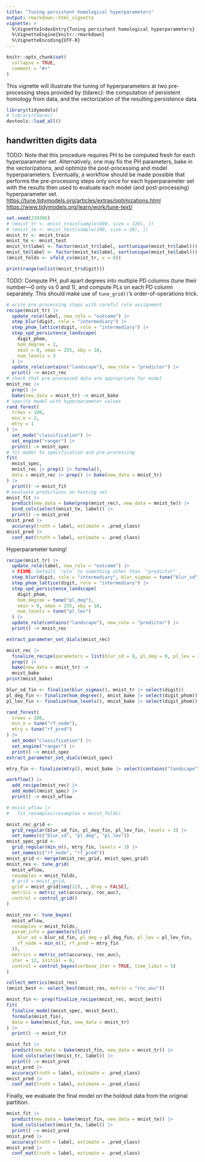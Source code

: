 ```yaml
---
title: "Tuning persistent homological hyperparameters"
output: rmarkdown::html_vignette
vignette: >
  %\VignetteIndexEntry{Tuning persistent homological hyperparameters}
  %\VignetteEngine{knitr::rmarkdown}
  %\VignetteEncoding{UTF-8}
---
```


```r
knitr::opts_chunk$set(
  collapse = TRUE,
  comment = "#>"
)
```

This vignette will illustrate the tuning of hyperparameters at two pre-processing steps provided by {tdarec}: the computation of persistent homology from data, and the vectorization of the resulting persistence data.

```r
library(tidymodels)
# library(tdarec)
devtools::load_all()
```

## handwritten digits data



TODO: Note that this procedure requires PH to be computed fresh for each hyperparameter set. Alternatively, one may fix the PH parameters, bake in the vectorizations, and optimize the post-processing and model hyperparameters. Eventually, a workflow should be made possible that performs the pre-processing steps only once for each hyperparameter set with the results then used to evaluate each model (and post-processing) hyperparameter set.
<https://tune.tidymodels.org/articles/extras/optimizations.html>
<https://www.tidymodels.org/learn/work/tune-text/>

```r
set.seed(239396)
# (mnist_tr <- mnist_train[sample(600, size = 120), ])
# (mnist_te <- mnist_test[sample(100, size = 20), ])
mnist_tr <- mnist_train
mnist_te <- mnist_test
mnist_tr$label <- factor(mnist_tr$label, sort(unique(mnist_tr$label)))
mnist_te$label <- factor(mnist_te$label, sort(unique(mnist_te$label)))
(mnist_folds <- vfold_cv(mnist_tr, v = 6))
```



```r
print(range(unlist(mnist_tr$digit)))
```



TODO: Compute PH, pull apart degrees into multiple PD columns (tune their number---0 only vs 0 and 1), and compute PLs on each PD column separately. This should make use of `tune_grid()`'s order-of-operations trick.

```r
# write pre-processing steps with careful role assignment
recipe(mnist_tr) |> 
  update_role(label, new_role = "outcome") |> 
  step_blur(digit, role = "intermediary") |>
  step_phom_lattice(digit, role = "intermediary") |> 
  step_vpd_persistence_landscape(
    digit_phom,
    hom_degree = 2,
    xmin = 0, xmax = 255, xby = 16,
    num_levels = 3
  ) |> 
  update_role(contains("landscape"), new_role = "predictor") |> 
  print() -> mnist_rec
# check that pre-processed data are appropriate for model
mnist_rec |> 
  prep() |> 
  bake(new_data = mnist_tr) -> mnist_bake
# specify model with hyperparameter values
rand_forest(
  trees = 100,
  min_n = 2,
  mtry = 1
) |> 
  set_mode("classification") |> 
  set_engine("ranger") |> 
  print() -> mnist_spec
# fit model to specification and pre-processing
fit(
  mnist_spec,
  mnist_rec |> prep() |> formula(),
  data = mnist_rec |> prep() |> bake(new_data = mnist_tr)
) |> 
  print() -> mnist_fit
# evaluate predictions on testing set
mnist_fit |> 
  predict(new_data = bake(prep(mnist_rec), new_data = mnist_te)) |> 
  bind_cols(select(mnist_te, label)) |> 
  print() -> mnist_pred
mnist_pred |> 
  accuracy(truth = label, estimate = .pred_class)
mnist_pred |> 
  conf_mat(truth = label, estimate = .pred_class)
```



Hyperparameter tuning!

```r
recipe(mnist_tr) |> 
  update_role(label, new_role = "outcome") |> 
  # FIXME: Default `role` to something other than `"predictor"`.
  step_blur(digit, role = "intermediary", blur_sigmas = tune("blur_sd")) |> 
  step_phom_lattice(digit, role = "intermediary") |> 
  step_vpd_persistence_landscape(
    digit_phom,
    hom_degree = tune("pl_deg"),
    xmin = 0, xmax = 255, xby = 16,
    num_levels = tune("pl_lev")
  ) |> 
  update_role(contains("landscape"), new_role = "predictor") |> 
  print() -> mnist_rec
```



```r
extract_parameter_set_dials(mnist_rec)
```



```r
mnist_rec |> 
  finalize_recipe(parameters = list(blur_sd = 8, pl_deg = 0, pl_lev = 3)) |> 
  prep() |> 
  bake(new_data = mnist_tr) ->
  mnist_bake
print(mnist_bake)
```



```r
blur_sd_fin <- finalize(blur_sigmas(), mnist_tr |> select(digit))
pl_deg_fin <- finalize(hom_degree(), mnist_bake |> select(digit_phom))
pl_lev_fin <- finalize(num_levels(), mnist_bake |> select(digit_phom))
```



```r
rand_forest(
  trees = 100,
  min_n = tune("rf_node"),
  mtry = tune("rf_pred")
) |> 
  set_mode("classification") |> 
  set_engine("ranger") |> 
  print() -> mnist_spec
extract_parameter_set_dials(mnist_spec)
```



```r
mtry_fin <- finalize(mtry(), mnist_bake |> select(contains("landscape")))
```



```r
workflow() |> 
  add_recipe(mnist_rec) |> 
  add_model(mnist_spec) |> 
  print() -> mnist_wflow
```



```r
# mnist_wflow |> 
#   fit_resamples(resamples = mnist_folds)
```



```r
mnist_rec_grid <- 
  grid_regular(blur_sd_fin, pl_deg_fin, pl_lev_fin, levels = 3) |> 
  set_names(c("blur_sd", "pl_deg", "pl_lev"))
mnist_spec_grid <- 
  grid_regular(min_n(), mtry_fin, levels = 3) |> 
  set_names(c("rf_node", "rf_pred"))
mnist_grid <- merge(mnist_rec_grid, mnist_spec_grid)
mnist_res <- tune_grid(
  mnist_wflow,
  resamples = mnist_folds,
  # grid = mnist_grid,
  grid = mnist_grid[seq(12), , drop = FALSE],
  metrics = metric_set(accuracy, roc_auc),
  control = control_grid()
)
```



```r
mnist_res <- tune_bayes(
  mnist_wflow,
  resamples = mnist_folds,
  param_info = parameters(list(
    blur_sd = blur_sd_fin, pl_deg = pl_deg_fin, pl_lev = pl_lev_fin,
    rf_node = min_n(), rf_pred = mtry_fin
  )),
  metrics = metric_set(accuracy, roc_auc),
  iter = 12, initial = 6,
  control = control_bayes(verbose_iter = TRUE, time_limit = 5)
)
```



```r
collect_metrics(mnist_res)
(mnist_best <- select_best(mnist_res, metric = "roc_auc"))
```



```r
mnist_fin <- prep(finalize_recipe(mnist_rec, mnist_best))
fit(
  finalize_model(mnist_spec, mnist_best),
  formula(mnist_fin),
  data = bake(mnist_fin, new_data = mnist_tr)
) |> 
  print() -> mnist_fit
```



```r
mnist_fit |> 
  predict(new_data = bake(mnist_fin, new_data = mnist_tr)) |> 
  bind_cols(select(mnist_tr, label)) |> 
  print() -> mnist_pred
mnist_pred |> 
  accuracy(truth = label, estimate = .pred_class)
mnist_pred |> 
  conf_mat(truth = label, estimate = .pred_class)
```

Finally, we evaluate the final model on the holdout data from the original partition.

```r
mnist_fit |> 
  predict(new_data = bake(mnist_fin, new_data = mnist_te)) |> 
  bind_cols(select(mnist_te, label)) |> 
  print() -> mnist_pred
mnist_pred |> 
  accuracy(truth = label, estimate = .pred_class)
mnist_pred |> 
  conf_mat(truth = label, estimate = .pred_class)
```
